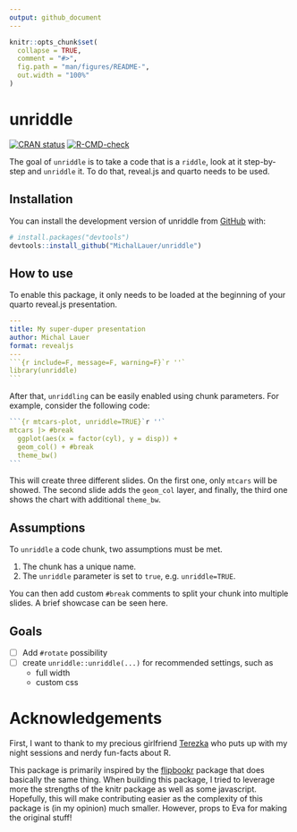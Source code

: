 ```yaml
---
output: github_document
---
```


<!-- README.md is generated from README.Rmd. Please edit that file -->

```r
knitr::opts_chunk$set(
  collapse = TRUE,
  comment = "#>",
  fig.path = "man/figures/README-",
  out.width = "100%"
)
```

# unriddle

<!-- badges: start -->
[![CRAN status](https://www.r-pkg.org/badges/version/unriddle)](https://CRAN.R-project.org/package=unriddle)
[![R-CMD-check](https://github.com/MichalLauer/unriddle/actions/workflows/R-CMD-check.yaml/badge.svg)](https://github.com/MichalLauer/unriddle/actions/workflows/R-CMD-check.yaml)
<!-- badges: end -->

The goal of `unriddle` is to take a code that is a `riddle`, look at it
step-by-step and `unriddle` it. To do that, reveal.js and quarto needs to be used.

## Installation

You can install the development version of unriddle from [GitHub](https://github.com/) with:

``` r
# install.packages("devtools")
devtools::install_github("MichalLauer/unriddle")
```

## How to use

To enable this package, it only needs to be loaded at the beginning of your
quarto reveal.js presentation.

````yml
---
title: My super-duper presentation
author: Michal Lauer
format: revealjs
---
```{r include=F, message=F, warning=F}`r ''`
library(unriddle)
```
````

After that, `unriddling` can be easily enabled using chunk parameters. For example,
consider the following code:

````r
```{r mtcars-plot, unriddle=TRUE}`r ''`
mtcars |> #break 
  ggplot(aes(x = factor(cyl), y = disp)) +
  geom_col() + #break
  theme_bw()
```
````
This will create three different slides. On the first one, only `mtcars` will
be showed. The second slide adds the `geom_col` layer, and finally, the third one
shows the chart with additional `theme_bw`.

## Assumptions

To `unriddle` a code chunk, two assumptions must be met.

1) The chunk has a unique name.
2) The `unriddle` parameter is set to `true`, e.g. `unriddle=TRUE`.

You can then add custom `#break` comments to split your chunk into multiple
slides. A brief showcase can be seen here.

## Goals

- [ ] Add `#rotate` possibility
- [ ] create `unriddle::unriddle(...)` for recommended settings, such as
  - full width
  - custom css

# Acknowledgements

First, I want to thank to my precious girlfriend [Terezka](https://github.com/tertomas)
who puts up with my night sessions and nerdy fun-facts about R.

This package is primarily inspired by the [flipbookr](https://github.com/EvaMaeRey/flipbookr) package that does basically
the same thing. When building this package, I tried to leverage more the
strengths of the knitr package as well as some javascript. Hopefully, this will
make contributing easier as the complexity of this package is (in my opinion)
much smaller. However, props to Eva for making the original stuff!
